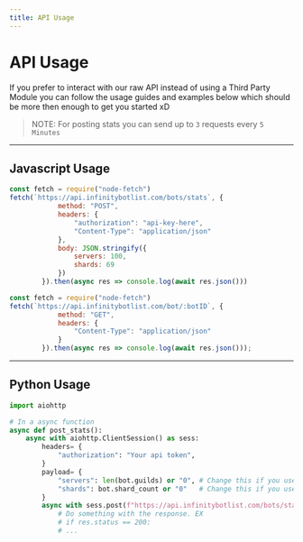```yaml
---
title: API Usage
---
```


# API Usage
If you prefer to interact with our raw API instead of using a Third Party Module
you can follow the usage guides and examples below which should be more then enough to 
get you started xD

> NOTE: For posting stats you can send up to `3` requests every `5 Minutes`

---

## Javascript Usage

```jsx
const fetch = require("node-fetch")
fetch(`https://api.infinitybotlist.com/bots/stats`, {
            method: "POST",
            headers: {
                "authorization": "api-key-here",
                "Content-Type": "application/json"
            },
            body: JSON.stringify({
                servers: 100,
                shards: 69
            })
        }).then(async res => console.log(await res.json()))
```

```jsx
const fetch = require("node-fetch")
fetch(`https://api.infinitybotlist.com/bot/:botID`, {
            method: "GET",
            headers: {
                "Content-Type": "application/json"
            }
        }).then(async res => console.log(await res.json()));
```

---

## Python Usage

```python
import aiohttp

# In a async function
async def post_stats():
    async with aiohttp.ClientSession() as sess:
        headers= {
            "authorization": "Your api token",       
        }
        payload= {
            "servers": len(bot.guilds) or "0", # Change this if you use custom clustering
            "shards": bot.shard_count or "0"   # Change this if you use custom clustering
        }
        async with sess.post(f"https://api.infinitybotlist.com/bots/stats", headers=headers, json=payload) as res:
            # Do something with the response. EX
            # if res.status == 200:
            # ...
```